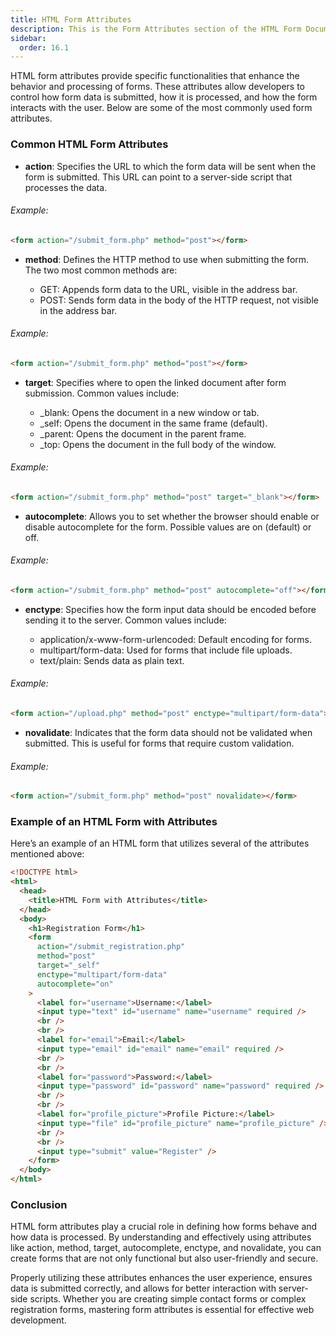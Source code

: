 ```yaml
---
title: HTML Form Attributes
description: This is the Form Attributes section of the HTML Form Documentation
sidebar:
  order: 16.1
---
```


HTML form attributes provide specific functionalities that enhance the behavior and processing of forms. These attributes allow developers to control how form data is submitted, how it is processed, and how the form interacts with the user. Below are some of the most commonly used form attributes.

### Common HTML Form Attributes

- **action**: Specifies the URL to which the form data will be sent when the form is submitted. This URL can point to a server-side script that processes the data.

###### Example:

```html
<form action="/submit_form.php" method="post"></form>
```

- **method**: Defines the HTTP method to use when submitting the form. The two most common methods are:

  - GET: Appends form data to the URL, visible in the address bar.
  - POST: Sends form data in the body of the HTTP request, not visible in the address bar.

###### Example:

```html
<form action="/submit_form.php" method="post"></form>
```

- **target**: Specifies where to open the linked document after form submission. Common values include:

  - \_blank: Opens the document in a new window or tab.
  - \_self: Opens the document in the same frame (default).
  - \_parent: Opens the document in the parent frame.
  - \_top: Opens the document in the full body of the window.

###### Example:

```html
<form action="/submit_form.php" method="post" target="_blank"></form>
```

- **autocomplete**: Allows you to set whether the browser should enable or disable autocomplete for the form. Possible values are on (default) or off.

###### Example:

```html
<form action="/submit_form.php" method="post" autocomplete="off"></form>
```

- **enctype**: Specifies how the form input data should be encoded before sending it to the server. Common values include:

  - application/x-www-form-urlencoded: Default encoding for forms.
  - multipart/form-data: Used for forms that include file uploads.
  - text/plain: Sends data as plain text.

###### Example:

```html
<form action="/upload.php" method="post" enctype="multipart/form-data"></form>
```

- **novalidate**: Indicates that the form data should not be validated when submitted. This is useful for forms that require custom validation.

###### Example:

```html
<form action="/submit_form.php" method="post" novalidate></form>
```

### Example of an HTML Form with Attributes

Here’s an example of an HTML form that utilizes several of the attributes mentioned above:

```html
<!DOCTYPE html>
<html>
  <head>
    <title>HTML Form with Attributes</title>
  </head>
  <body>
    <h1>Registration Form</h1>
    <form
      action="/submit_registration.php"
      method="post"
      target="_self"
      enctype="multipart/form-data"
      autocomplete="on"
    >
      <label for="username">Username:</label>
      <input type="text" id="username" name="username" required />
      <br />
      <br />
      <label for="email">Email:</label>
      <input type="email" id="email" name="email" required />
      <br />
      <br />
      <label for="password">Password:</label>
      <input type="password" id="password" name="password" required />
      <br />
      <br />
      <label for="profile_picture">Profile Picture:</label>
      <input type="file" id="profile_picture" name="profile_picture" />
      <br />
      <br />
      <input type="submit" value="Register" />
    </form>
  </body>
</html>
```

### Conclusion

HTML form attributes play a crucial role in defining how forms behave and how data is processed. By understanding and effectively using attributes like action, method, target, autocomplete, enctype, and novalidate, you can create forms that are not only functional but also user-friendly and secure.

Properly utilizing these attributes enhances the user experience, ensures data is submitted correctly, and allows for better interaction with server-side scripts. Whether you are creating simple contact forms or complex registration forms, mastering form attributes is essential for effective web development.
